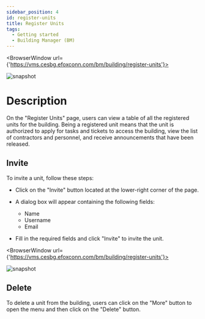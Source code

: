 ```yaml
---
sidebar_position: 4
id: register-units
title: Register Units
tags:
  - Getting started
  - Building Manager (BM)
---
```



<BrowserWindow url={'https://vms.cesbg.efoxconn.com/bm/building/register-units'}>

![snapshot](../../assets/bm/bm-register-units-zh-hant.png)

</BrowserWindow>

# Description

On the "Register Units" page, users can view a table of all the registered units for the building. Being a registered unit means that the unit is authorized to apply for tasks and tickets to access the building, view the list of contractors and personnel, and receive announcements that have been released.

## Invite

To invite a unit, follow these steps:

- Click on the "Invite" button located at the lower-right corner of the page.
- A dialog box will appear containing the following fields:

  - Name
  - Username
  - Email

- Fill in the required fields and click "Invite" to invite the unit.

<BrowserWindow url={'https://vms.cesbg.efoxconn.com/bm/building/register-units'}>

![snapshot](../../assets/bm/bm-invite-register-units-zh-hant.png)

</BrowserWindow>

## Delete

To delete a unit from the building, users can click on the "More" button to open the menu and then click on the "Delete" button.

